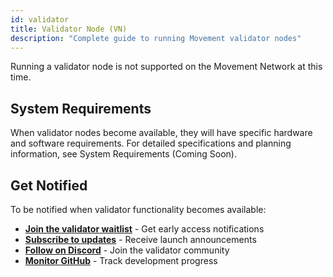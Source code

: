 ```yaml
---
id: validator
title: Validator Node (VN)
description: "Complete guide to running Movement validator nodes"
---
```


Running a validator node is not supported on the Movement Network at this time.

## System Requirements

When validator nodes become available, they will have specific hardware and software requirements. For detailed specifications and planning information, see System Requirements (Coming Soon).

## Get Notified

To be notified when validator functionality becomes available:
- **[Join the validator waitlist](https://forms.movementnetwork.xyz/validator-interest)** - Get early access notifications
- **[Subscribe to updates](https://movementnetwork.xyz/newsletter)** - Receive launch announcements  
- **[Follow on Discord](https://discord.gg/movementlabsxyz)** - Join the validator community
- **[Monitor GitHub](https://github.com/movementlabsxyz/movement)** - Track development progress